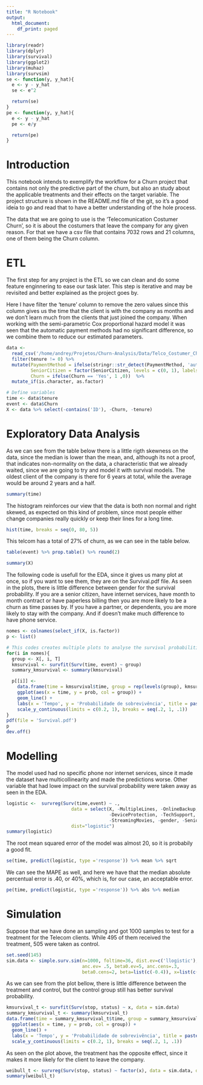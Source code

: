 ```yaml
---
title: "R Notebook"
output:
  html_document:
    df_print: paged
---
```

```r
library(readr)
library(dplyr)
library(survival)
library(ggplot2)
library(muhaz)
library(survsim)
se <- function(y, y_hat){
  e <- y - y_hat
  se <- e^2

  return(se)
}
pe <- function(y, y_hat){
  e <- y - y_hat
  pe <- e/y

  return(pe)
}
```
# Introduction

This notebook intends to exemplify the workflow for a Churn project that contains not only the predictive part of the churn, but also an study about the applicable treatments and their effects on the target variable. The project structure is shown in the README.md file of the git, so it's a good ideia to go and read that to have a better understanding of the hole process.

The data that we are going to use is the 'Telecomunication Costumer Churn', so it is about the costumers that leave the company for any given reason. For that we have a csv file that contains 7032 rows and 21 columns, one of them being the Churn column.

# ETL

The first step for any project is the ETL so we can clean and do some feature enginnering to ease our task later. This step is iterative and may be revisited and better explained as the project goes by.

Here I have filter the 'tenure' column to remove the zero values since this column gives us the time that the client is with the company as months and we don't learn much from the clients that just joined the company. When working with the semi-parametric Cox proportional hazard model it was seen that the automatic payment methods had no significant difference, so we combine them to reduce our estimated parameters.
```r
data <-
  read_csv('/home/andrey/Projetos/Churn-Analysis/Data/Telco_Costumer_Churn.csv')%>%
  filter(tenure != 0) %>%
  mutate(PaymentMethod = ifelse(stringr::str_detect(PaymentMethod, 'automatic'), 'Automatic', PaymentMethod),
         SeniorCitizen = factor(SeniorCitizen, levels = c(0, 1), labels = c('No', 'Yes')),
         Churn = ifelse(Churn == 'Yes', 1 ,0))  %>%
  mutate_if(is.character, as.factor)

# Define variables
time <- data$tenure
event <- data$Churn
X <- data %>% select(-contains('ID'), -Churn, -tenure)
```

# Exploratory Data Analysis

As we can see from the table below there is a little rigth skewness on the data, since the median is lower than the mean, and, although its not a proof, that indicates non-normality on the data, a characteristic that we already waited, since we are going to try and model it with survival models. The oldest client of the company is there for 6 years at total, while the average would be around 2 years and a half.
```r
summary(time)
```

The histogram reinforces our view that the data is both non normal and right skewed, as expected on this kind of problem, since most people either change companies really quickly or keep their lines for a long time.
```r
hist(time, breaks = seq(0, 80, 5))
```

This telcom has a total of 27% of churn, as we can see in the table below.
```r
table(event) %>% prop.table() %>% round(2)
```


```r
summary(X)
```

The following code is usefull for the EDA, since it gives us many plot at once, so if you want to see them, they are on the Survival.pdf file. As seen in the plots, there is little difference between gender for the survival probability. If you are a senior citizen, have internet services, have month to month contract or have paperless billing then you are more likely to be a churn as time passes by. If you have a partner, or dependents, you are more likely to stay with the company. And if doesn't make much difference to have phone service.
```r
nomes <- colnames(select_if(X, is.factor))
p <- list()

# This codes creates multiple plots to analyse the survival probabilities by every group
for(i in nomes){
  group <- X[, i, T]
  kmsurvival <- survfit(Surv(time, event) ~ group)
  summary_kmsurvival <- summary(kmsurvival)

  p[[i]] <-
    data.frame(time = kmsurvival$time, group = rep(levels(group), kmsurvival$strata), prob = kmsurvival$surv) %>%
    ggplot(aes(x = time, y = prob, col = group)) +
    geom_line() +
    labs(x = 'Tempo', y = 'Probabilidade de sobrevivência', title = paste('Sobrevivência por', i)) +
    scale_y_continuous(limits = c(0.2, 1), breaks = seq(.2, 1, .1))
}
pdf(file = 'Survival.pdf')
p
dev.off()
```

# Modelling

The model used had no specific phone nor internet services, since it made the dataset have multicollinearity and made the predictions worse. Other variable that had lowe impact on the survival probability were taken away as seen in the EDA.
```r
logistic <-  survreg(Surv(time,event) ~ .,
                        data = select(X, -MultipleLines, -OnlineBackup, -OnlineSecurity,
                                      -DeviceProtection, -TechSupport, -StreamingTV,
                                      -StreamingMovies, -gender, -SeniorCitizen),
                        dist="logistic")
summary(logistic)
```

The root mean squared error of the model was almost 20, so it is probabily a good fit.
```r
se(time, predict(logistic, type ='response')) %>% mean %>% sqrt
```

We can see the MAPE as well, and here we have that the median absolute percentual error is .40, or 40%, which is, for our case, an acceptable error.
```r
pe(time, predict(logistic, type ='response')) %>% abs %>% median
```

# Simulation
Suppose that we have done an sampling and got 1000 samples to test for a treatment for the Telecom clients. While 495 of them received the treatment, 505 were taken as control.
```r
set.seed(145)
sim.data <- simple.surv.sim(n=1000, foltime=36, dist.ev=c('llogistic'),
                            anc.ev= .5, beta0.ev=5, anc.cens=.3,
                            beta0.cens=2, beta=list(c(-0.4)), x=list(c("bern", 0.5)))
```

As we can see from the plot bellow, there is little difference between the treatment and control, but the control group still has better survival probability.
```r
kmsurvival_t <- survfit(Surv(stop, status) ~ x, data = sim.data)
summary_kmsurvival_t <- summary(kmsurvival_t)
data.frame(time = summary_kmsurvival_t$time, group = summary_kmsurvival_t$strata, prob = summary_kmsurvival_t$surv) %>%
  ggplot(aes(x = time, y = prob, col = group)) +
  geom_line() +
  labs(x = 'Tempo', y = 'Probabilidade de sobrevivência', title = paste('Sobrevivência por tratamento')) +
  scale_y_continuous(limits = c(0.2, 1), breaks = seq(.2, 1, .1))
```

As seen on the plot above, the treatment has the opposite effect, since it makes it more likely for the client to leave the company.
```r
weibull_t <- survreg(Surv(stop, status) ~ factor(x), data = sim.data, dist="weibull")
summary(weibull_t)
```
